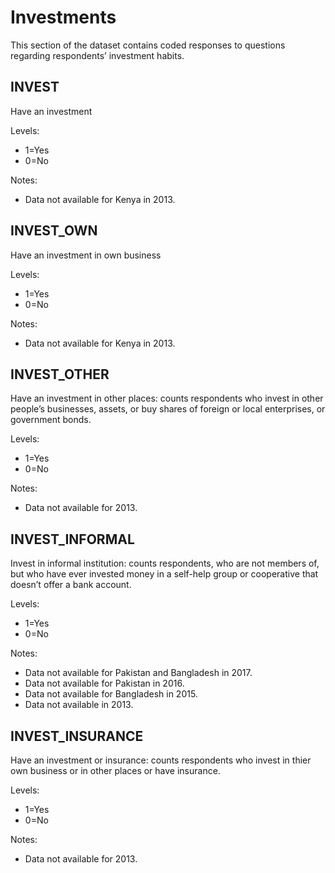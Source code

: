 # Investments

This section of the dataset contains coded responses to questions regarding respondents' investment habits.

## INVEST
Have an investment

Levels:

+ 1=Yes
+ 0=No

Notes:

* Data not available for Kenya in 2013.

## INVEST_OWN
Have an investment in own business

Levels:

+ 1=Yes
+ 0=No

Notes:

* Data not available for Kenya in 2013.

## INVEST_OTHER
Have an investment in other places: counts respondents who invest in other people's businesses, assets, or buy shares of foreign or local enterprises, or government bonds. 

Levels:

+ 1=Yes
+ 0=No

Notes:

* Data not available for 2013.

## INVEST_INFORMAL
Invest in informal institution: counts respondents, who are not members of, but who have ever invested money in a self-help group or cooperative that doesn't offer a bank account. 

Levels:

+ 1=Yes
+ 0=No

Notes:

* Data not available for Pakistan and Bangladesh in 2017. 
* Data not available for Pakistan in 2016. 
* Data not available for Bangladesh in 2015. 
* Data not available in 2013.

## INVEST_INSURANCE
Have an investment or insurance: counts respondents who invest in thier own business or in other places or have insurance.

Levels:

+ 1=Yes
+ 0=No

Notes:

* Data not available for 2013.

